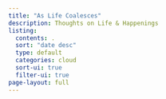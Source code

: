 ```yaml
---
title: "As Life Coalesces"
description: Thoughts on Life & Happenings
listing:
  contents: .
  sort: "date desc"
  type: default
  categories: cloud
  sort-ui: true
  filter-ui: true
page-layout: full
---
```


